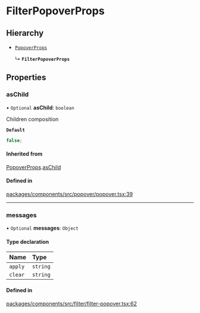 # FilterPopoverProps

## Hierarchy

- [`PopoverProps`](PopoverProps.md)

  ↳ **`FilterPopoverProps`**

## Properties

### asChild

• `Optional` **asChild**: `boolean`

Children composition

**`Default`**

```ts
false;
```

#### Inherited from

[PopoverProps](PopoverProps.md).[asChild](PopoverProps.md#aschild)

#### Defined in

[packages/components/src/popover/popover.tsx:39](https://github.com/vtex/shoreline/blob/6674ddada/packages/components/src/popover/popover.tsx#L39)

---

### messages

• `Optional` **messages**: `Object`

#### Type declaration

| Name    | Type     |
| :------ | :------- |
| `apply` | `string` |
| `clear` | `string` |

#### Defined in

[packages/components/src/filter/filter-popover.tsx:62](https://github.com/vtex/shoreline/blob/6674ddada/packages/components/src/filter/filter-popover.tsx#L62)
